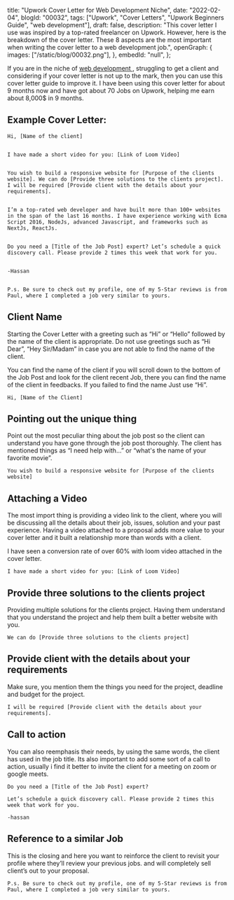  title: "Upwork Cover Letter for Web Development Niche",
 date: "2022-02-04",
 blogId: "00032",
 tags: ["Upwork", "Cover Letters", "Upwork Beginners Guide", "web development"],
 draft: false,
 description:
  "This cover letter I use was inspired by a top-rated freelancer on Upwork. However, here is the breakdown of the cover letter. These 8 aspects are the most important when writing the cover letter to a web development job.",
 openGraph: {
  images: ["/static/blog/00032.png"],
 },
 embedId: "null",
};

<BlogHeader metadata={metadata} />

If you are in the niche of [web development ](https://www.upwork.com/freelance-jobs/frontend-development/), struggling to get a client and considering if your cover letter is not up to the mark, then you can use this cover letter guide to improve it. I have been using this cover letter for about 9 months now and have got about 70 Jobs on Upwork, helping me earn about 8,000$ in 9 months.

## Example Cover Letter:

```
Hi, [Name of the client]


I have made a short video for you: [Link of Loom Video]


You wish to build a responsive website for [Purpose of the clients website]. We can do [Provide three solutions to the clients project]. I will be required [Provide client with the details about your requirements].


I’m a top-rated web developer and have built more than 100+ websites in the span of the last 16 months. I have experience working with Ecma Script 2016, NodeJs, advanced Javascript, and frameworks such as NextJs, ReactJs.


Do you need a [Title of the Job Post] expert? Let’s schedule a quick discovery call. Please provide 2 times this week that work for you.


-Hassan


P.s. Be sure to check out my profile, one of my 5-Star reviews is from Paul, where I completed a job very similar to yours.
```

## Client Name

Starting the Cover Letter with a greeting such as “Hi” or “Hello” followed by the name of the client is appropriate. Do not use greetings such as “Hi Dear”, “Hey Sir/Madam” in case you are not able to find the name of the client.

You can find the name of the client if you will scroll down to the bottom of the Job Post and look for the client recent Job, there you can find the name of the client in feedbacks. If you failed to find the name Just use “Hi”.

```
Hi, [Name of the Client]
```

## Pointing out the unique thing

Point out the most peculiar thing about the job post so the client can understand you have gone through the job post thoroughly. The client has mentioned things as “I need help with...” or “what's the name of your favorite movie”.

```
You wish to build a responsive website for [Purpose of the clients website]
```

## Attaching a Video

The most import thing is providing a video link to the client, where you will be discussing all the details about their job, issues, solution and your past experience. Having a video attached to a proposal adds more value to your cover letter and it built a relationship more than words with a client.

I have seen a conversion rate of over 60% with loom video attached in the cover letter.

```
I have made a short video for you: [Link of Loom Video]
```

## Provide three solutions to the clients project

Providing multiple solutions for the clients project. Having them understand that you understand the project and help them built a better website with you.

```
We can do [Provide three solutions to the clients project]

```

## Provide client with the details about your requirements

Make sure, you mention them the things you need for the project, deadline and budget for the project.

```
I will be required [Provide client with the details about your requirements].
```

## Call to action

You can also reemphasis their needs, by using the same words, the client has used in the job title. Its also important to add some sort of a call to action, usually i find it better to invite the client for a meeting on zoom or google meets.

```
Do you need a [Title of the Job Post] expert?

Let’s schedule a quick discovery call. Please provide 2 times this week that work for you.

-hassan
```

## Reference to a similar Job

This is the closing and here you want to reinforce the client to revisit your profile where they’ll review your previous jobs. and will completely sell client’s out to your proposal.

```
P.s. Be sure to check out my profile, one of my 5-Star reviews is from Paul, where I completed a job very similar to yours.

```
